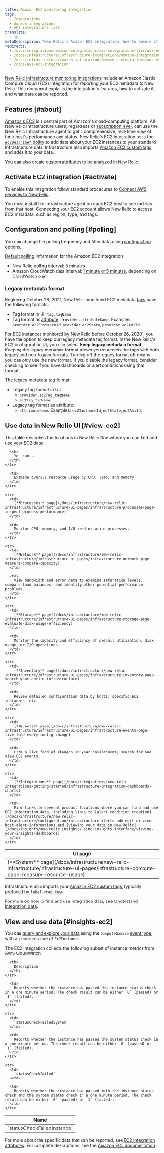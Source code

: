 ```yaml
---
title: Amazon EC2 monitoring integration
tags:
  - Integrations
  - Amazon integrations
  - AWS integrations list
translate:
  - jp
metaDescription: "New Relic's Amazon EC2 integration: how to enable it, and what data it reports."
redirects:
  - /docs/integrations/amazon-integrations/aws-integrations-list/aws-ec2-monitoring-integration
  - /docs/infrastructure/infrastructure-integrations/amazon-integrations/aws-ec2-integration
  - /docs/infrastructure/amazon-integrations/amazon-integrations/aws-ec2-monitoring-integration
  - /docs/aws-ec2-integration
---
```


[New Relic infrastructure monitoring integrations](/docs/infrastructure/integrations-getting-started/getting-started/introduction-infrastructure-integrations) include an Amazon Elastic Compute Cloud (EC2) integration for reporting your EC2 metadata to New Relic. This document explains the integration's features, how to activate it, and what data can be reported.

## Features [#about]

[Amazon's EC2](https://aws.amazon.com/ec2/) is a central part of Amazon's cloud-computing platform. All New Relic Infrastructure users, regardless of [subscription level](https://newrelic.com/infrastructure/pricing), can use the New Relic Infrastructure agent to get a comprehensive, real-time view of their host's performance and status. New Relic's EC2 integration uses the [`ec2Describe*` policy](/docs/infrastructure/infrastructure-integrations/getting-started/integrations-managed-policies) to add data about your EC2 instances to your standard Infrastructure data. Infrastructure also imports [Amazon EC2 custom tags](http://docs.aws.amazon.com/AWSEC2/latest/UserGuide/Using_Tags.html) and adds it to your data.

You can also create [custom attributes](/docs/infrastructure/new-relic-infrastructure/configuration/configure-infrastructure-agent#attributes) to be analyzed in New Relic.

## Activate EC2 integration [#activate]

To enable this integration follow standard procedures to [Connect AWS services to New Relic](/docs/infrastructure/infrastructure-integrations/getting-started/connect-aws-integrations-infrastructure).

<Callout variant="important">
  You must install the infrastructure agent on each EC2 host to see metrics from that host. Connecting your EC2 account allows New Relic to access EC2 metadata, such as region, type, and tags.
</Callout>

## Configuration and polling [#polling]

You can change the polling frequency and filter data using [configuration options](/docs/integrations/new-relic-integrations/getting-started/configure-polling-frequency-data-collection-cloud-integrations).

[Default polling](/docs/infrastructure/amazon-integrations/aws-integrations-list/aws-polling-intervals-infrastructure-integrations) information for the Amazon EC2 integration:

* New Relic polling interval: 5 minutes
* Amazon CloudWatch data interval: [1 minute or 5 minutes](http://docs.aws.amazon.com/AmazonCloudWatch/latest/monitoring/ebs-metricscollected.html), depending on CloudWatch plan

### Legacy metadata format

Beginning October 26, 2021, New Relic-monitored EC2 metadata [tags](/docs/new-relic-one/use-new-relic-one/core-concepts/use-tags-help-organize-find-your-data) have the following formats: 

  * Tag format in UI: `tag.tagName`
  * Tag format as [attribute](/docs/using-new-relic/welcome-new-relic/get-started/glossary/#attribute): `provider.attributeName`. Examples: `provider.ec2InstanceId`, `provider.ec2State`, `provider.ec2AmiId`.

For EC2 instances monitored by New Relic before October 26, 20201, you have the option to keep our legacy metadata tag format. In the New Relic's EC2 configuration UI, you can select **Keep legacy metadata format**. Keeping the legacy metadata format allows you to access the tags with both legacy and non-legacy formats. Turning off the legacy format off means you can only use the new format. If you disable the legacy format, consider checking to see if you have dashboards or alert conditions using that format. 

The legacy metadata tag format:

  * Legacy tag format in UI: 
    * `provider.ec2Tag_tagName`
    * `ec2Tag_tagName`
  * Legacy tag format as attribute: 
    * `attributeName`. Examples: `ec2InstanceId`, `ec2State`, `ec2AmiId`.

  
## Use data in New Relic UI [#view-ec2]

This table describes the locations in New Relic One where you can find and use your EC2 data:

<table>
  <thead>
    <tr>
      <th style={{ width: "210px" }}>
        UI page
      </th>

      <th>
        You can...
      </th>
    </tr>
  </thead>

  <tbody>
    <tr>
      <td>
        [**System** page](/docs/infrastructure/new-relic-infrastructure/infrastructure-ui-pages/infrastructure-compute-page-measure-resource-usage)
      </td>

      <td>
        Examine overall resource usage by CPU, load, and memory.
      </td>
    </tr>

    <tr>
      <td>
        [**Processes** page](/docs/infrastructure/new-relic-infrastructure/infrastructure-ui-pages/infrastructure-processes-page-inspect-process-performance)
      </td>

      <td>
        Monitor CPU, memory, and I/O read or write processes.
      </td>
    </tr>

    <tr>
      <td>
        [**Network** page](/docs/infrastructure/new-relic-infrastructure/infrastructure-ui-pages/infrastructure-network-page-measure-compare-capacity)
      </td>

      <td>
        View bandwidth and error data to examine saturation levels, compare load balances, and identify other potential performance problems.
      </td>
    </tr>

    <tr>
      <td>
        [**Storage** page](/docs/infrastructure/new-relic-infrastructure/infrastructure-ui-pages/infrastructure-storage-page-evaluate-disk-usage-efficiency)
      </td>

      <td>
        Monitor the capacity and efficiency of overall utilization, disk usage, or I/O operations.
      </td>
    </tr>

    <tr>
      <td>
        [**Inventory** page](/docs/infrastructure/new-relic-infrastructure/infrastructure-ui-pages/infrastructure-inventory-page-search-your-entire-infrastructure)
      </td>

      <td>
        Review detailed configuration data by hosts, specific EC2 instances, etc.
      </td>
    </tr>

    <tr>
      <td>
        [**Events** page](/docs/infrastructure/new-relic-infrastructure/infrastructure-ui-pages/infrastructure-events-page-live-feed-every-config-change)
      </td>

      <td>
        From a live feed of changes in your environment, search for and view EC2 events.
      </td>
    </tr>

    <tr>
      <td>
        [**Integrations** page](/docs/integrations/new-relic-integrations/getting-started/infrastructure-integration-dashboards-charts)
      </td>

      <td>
        Find links to several product locations where you can find and use EC2 integration data, including links to [alert condition creation](/docs/infrastructure/new-relic-infrastructure/configuration/infrastructure-alerts-add-edit-or-view-host-alert-information) and [viewing your data in New Relic](/docs/insights/new-relic-insights/using-insights-interface/viewing-your-insights-dashboards).
      </td>
    </tr>
  </tbody>
</table>

Infrastructure also imports your [Amazon EC2 custom tags](http://docs.aws.amazon.com/AWSEC2/latest/UserGuide/Using_Tags.html), typically prefaced by `label.<tag_key>`.

For more on how to find and use integration data, see [Understand integration data](/docs/infrastructure/integrations/find-use-infrastructure-integration-data).

## View and use data [#insights-ec2]

You can [query and explore your data](/docs/using-new-relic/data/understand-data/query-new-relic-data) using the `ComputeSample` [event type](/docs/insights/use-insights-ui/getting-started/introduction-new-relic-insights#event-type), with a `provider` value of `Ec2Instance`.

The EC2 integration collects the following subset of instance metrics from AWS CloudWatch.

<table style={{ fontSize: "12pt" }}>
  <thead>
    <tr>
      <th style={{ width: "230px" }}>
        Name
      </th>

      <th>
        Description
      </th>
    </tr>
  </thead>

  <tbody>
    <tr>
      <td>
        `statusCheckFailedInstance`
      </td>

      <td>
        Reports whether the instance has passed the instance status check in a one minute period. The check result can be either `0` (passed) or `1` (failed).
      </td>
    </tr>

    <tr>
      <td>
        `statusCheckFailedSystem`
      </td>

      <td>
        Reports whether the instance has passed the system status check in a one minute period. The check result can be either `0` (passed) or `1` (failed).
      </td>
    </tr>

    <tr>
      <td>
        `statusCheckFailed`
      </td>

      <td>
        Reports whether the instance has passed both the instance status check and the system status check in a one minute period. The check result can be either `0` (passed) or `1` (failed).
      </td>
    </tr>
  </tbody>
</table>

For more about the specific data that can be reported, see [EC2 integration attributes](/docs/infrastructure/new-relic-infrastructure/data-instrumentation/default-infrastructure-attributes-events#aws-ec2-attributes). For complete descriptions, see the [Amazon EC2 documentation](https://aws.amazon.com/documentation/ec2/).

